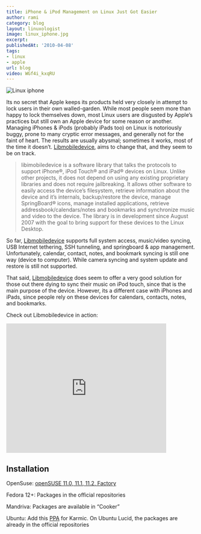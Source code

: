 ```yaml
---
title: iPhone & iPod Management on Linux Just Got Easier
author: rami
category: blog
layout: linuxologist
image: linux_iphone.jpg
excerpt:
publishedAt: '2010-04-08'
tags:
- linux
- apple
url: blog
video: WGf4i_kxqRU
---
```


![Linux iphone](/assets/images/content/blog/linux_iphone.jpg)

Its no secret that Apple keeps its products held very closely in attempt to lock users in their own walled-garden. While most people seem more than happy to lock themselves down, most Linux users are disgusted by Apple’s practices but still own an Apple device for some reason or another. Managing iPhones & iPods (probably iPads too) on Linux is notoriously buggy, prone to many cryptic error messages, and generally not for the faint of heart. The results are usually abysmal; sometimes it works, most of the time it doesn’t. [Libmobiledevice](https://web.archive.org/web/20130730154707/http://www.libimobiledevice.org/), aims to change that, and they seem to be on track.

> libimobiledevice is a software library that talks the protocols to support iPhone®, iPod Touch® and iPad® devices on Linux. Unlike other projects, it does not depend on using any existing proprietary libraries and does not require jailbreaking. It allows other software to easily access the device’s filesystem, retrieve information about the device and it’s internals, backup/restore the device, manage SpringBoard® icons, manage installed applications, retrieve addressbook/calendars/notes and bookmarks and synchronize music and video to the device. The library is in development since August 2007 with the goal to bring support for these devices to the Linux Desktop.

So far, [Libmobiledevice](http://www.libimobiledevice.org/) supports full system access, music/video syncing, USB Internet tethering, SSH tunneling, and springboard & app management. Unfortunately, calendar, contact, notes, and bookmark syncing is still one way (device to computer). While camera syncing and system update and restore is still not supported.

That said, [Libmobiledevice](http://www.libimobiledevice.org/) does seem to offer a very good solution for those out there dying to sync their music on iPod touch, since that is the main purpose of the device. However, its a different case with iPhones and iPads, since people rely on these devices for calendars, contacts, notes, and bookmarks.

Check out Libmobiledevice in action:

<iframe src="https://web.archive.org/web/20130730154707if_/http://www.youtube.com/embed/WGf4i_kxqRU?wmode=transparent" allowfullscreen="" width="425" height="344" frameborder="0"> </iframe>

## Installation

OpenSuse: [openSUSE 11.0, 11.1, 11.2, Factory](http://download.opensuse.org/repositories/home://FunkyM://iphone/)

Fedora 12+: Packages in the official repositories

Mandriva: Packages are available in “Cooker”

Ubuntu: Add this [PPA](https://launchpad.net/~pmcenery/+archive/ppa) for Karmic. On Ubuntu Lucid, the packages are already in the official repositories
